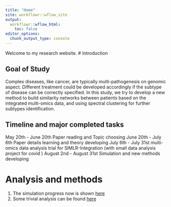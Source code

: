 ```yaml
---
title: "Home"
site: workflowr::wflow_site
output:
  workflowr::wflow_html:
    toc: false
editor_options:
  chunk_output_type: console
---
```


Welcome to my research website.
# Introduction

## Goal of Study

Complex diseases, like cancer, are typically multi-pathogenesis on genomic aspect. Different treatment could be developed accordingly if the subtype of disease can be correctly specified. In this study, we try to develop a new  method to build similarity networks between patients based on the integrated multi-omics data, and using spectral clustering for further subtypes identification.

## Timeline and major completed tasks
May 20th - June 20th Paper reading and Topic choosing
June 20th - July 6th Paper details learning and theory developing
July 6th - July 31st multi-omics data analysis trial for SIMLR-Integration (with small data analysis project for covid )
August 2nd - August 31st Simulation and new methods developing

# Analysis and methods 

1. The simulation progress now is shown [here](simulation_tidy.html)
2. Some trivial analysis can be found [here](trivial_analysis.html)

